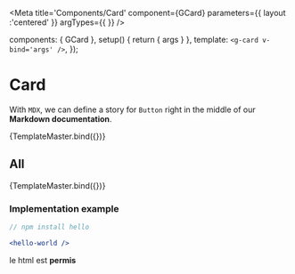 

<Meta
    title='Components/Card'
    component={GCard}
    parameters={{
        layout :'centered'
    }}
    argTypes={{
    }}
/>

  components: { GCard },
  setup() { return { args } },
  template: `<g-card v-bind='args' />`,
});


# Card

With `MDX`, we can define a story for `Button` right in the middle of our **Markdown documentation**.

<Canvas>
  <Story
    name='Master'
    args={{
      title: 'Ceci est la card de la story Master',
      buttonLabel: 'Master',
    }}
  >
    {TemplateMaster.bind({})}
  </Story>
</Canvas>

<ArgsTable story='Master' />


## All

<Canvas>
  <Story
    name='All'
    args={{
      title: 'Ceci est la card de la story All',
      buttonLabel: 'All',
    }}
  >
    {TemplateMaster.bind({})}
  </Story>
</Canvas>


### Implementation example

```jsx
// npm install hello

<hello-world />
```

<aside>
    <p>le html est <strong>permis</strong></p>
</aside>